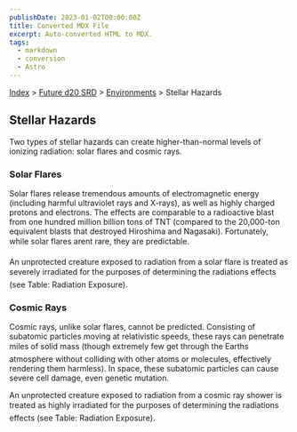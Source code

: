 ```yaml
---
publishDate: 2023-01-02T00:00:00Z
title: Converted MDX File
excerpt: Auto-converted HTML to MDX.
tags:
  - markdown
  - conversion
  - Astro
---
```


[Index](-index) > [Future d20 SRD](future-d20-srd-index) > [Environments](future-d20-srd-environments-index) > Stellar Hazards

## Stellar Hazards

Two types of stellar hazards can create higher-than-normal levels of ionizing radiation: solar flares and cosmic rays.

### Solar Flares

Solar flares release tremendous amounts of electromagnetic energy (including harmful ultraviolet rays and X-rays), as well as highly charged protons and electrons. The effects are comparable to a radioactive blast from one hundred million billion tons of TNT (compared to the 20,000-ton equivalent blasts that destroyed Hiroshima and Nagasaki). Fortunately, while solar flares arent rare, they are predictable.

An unprotected creature exposed to radiation from a solar flare is treated as severely irradiated for the purposes of determining the radiations effects (see Table: Radiation Exposure).

### Cosmic Rays

Cosmic rays, unlike solar flares, cannot be predicted. Consisting of subatomic particles moving at relativistic speeds, these rays can penetrate miles of solid mass (though extremely few get through the Earths atmosphere without colliding with other atoms or molecules, effectively rendering them harmless). In space, these subatomic particles can cause severe cell damage, even genetic mutation.

An unprotected creature exposed to radiation from a cosmic ray shower is treated as highly irradiated for the purposes of determining the radiations effects (see Table: Radiation Exposure).
